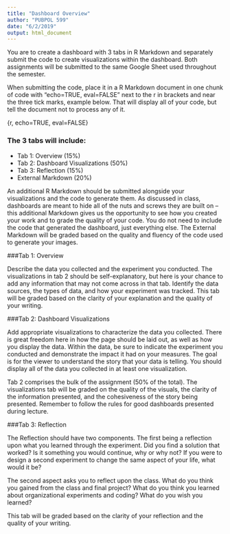 ```yaml
---
title: "Dashboard Overview"
author: "PUBPOL 599"
date: "6/2/2019"
output: html_document
---
```


You are to create a dashboard with 3 tabs in R Markdown and separately submit the code to create visualizations within the dashboard. Both assignments will be submitted to the same Google Sheet used throughout the semester.

When submitting the code, place it in a R Markdown document in one chunk of code with  "echo=TRUE, eval=FALSE" next to the r in brackets and near the three tick marks, example below. That will display all of your code, but tell the document not to process any of it.

{r, echo=TRUE, eval=FALSE}


### The 3 tabs will include:

* Tab 1: Overview (15%)
* Tab 2: Dashboard Visualizations (50%)
* Tab 3: Reflection (15%)
* External Markdown (20%)

An additional R Markdown should be submitted alongside your visualizations and the code to generate them. As discussed in class, dashboards are meant to hide all of the nuts and screws they are built on – this additional Markdown gives us the opportunity to see how you created your work and to grade the quality of your code. You do not need to include the code that generated the dashboard, just everything else. The External Markdown will be graded based on the quality and fluency of the code used to generate your images. 

###Tab 1: Overview

Describe the data you collected and the experiment you conducted. The visualizations in tab 2 should be self-explanatory, but here is your chance to add any information that may not come across in that tab. Identify the data sources, the types of data, and how your experiment was tracked. This tab will be graded based on the clarity of your explanation and the quality of your writing. 

###Tab 2: Dashboard Visualizations

Add appropriate visualizations to characterize the data you collected. There is great freedom here in how the page should be laid out, as well as how you display the data. Within the data, be sure to indicate the experiment you conducted and demonstrate the impact it had on your measures. The goal is for the viewer to understand the story that your data is telling. You should display all of the data you collected in at least one visualization.  

Tab 2 comprises the bulk of the assignment (50% of the total). The visualizations tab will be graded on the quality of the visuals, the clarity of the information presented, and the cohesiveness of the story being presented. Remember to follow the rules for good dashboards presented during lecture.  

###Tab 3: Reflection

The Reflection should have two components. The first being a reflection upon what you learned through the experiment. Did you find a solution that worked? Is it something you would continue, why or why not? If you were to design a second experiment to change the same aspect of your life, what would it be? 

The second aspect asks you to reflect upon the class. What do you think you gained from the class and final project? What do you think you learned about organizational experiments and coding? What do you wish you learned?

This tab will be graded based on the clarity of your reflection and the quality of your writing.
 